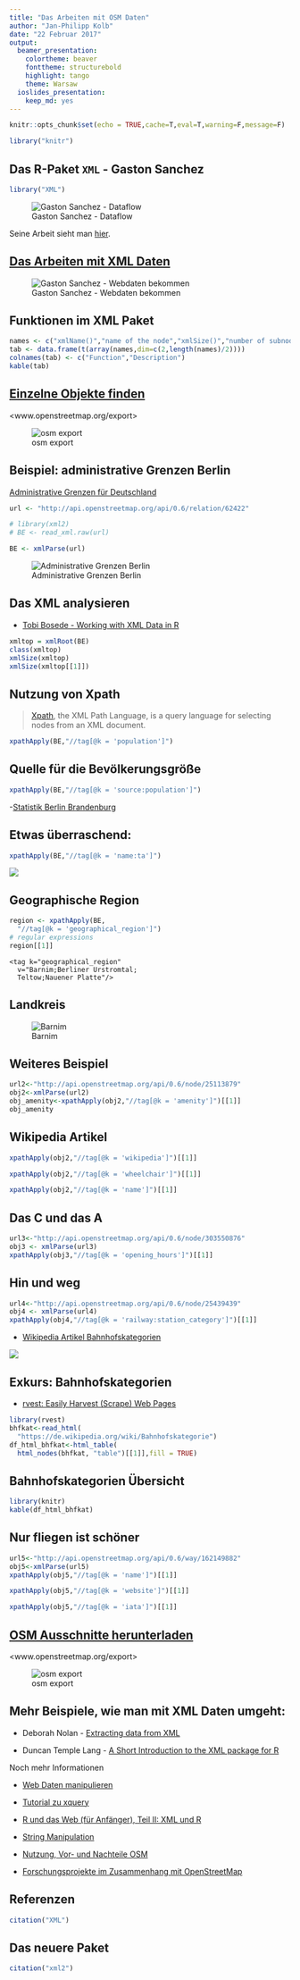 ```yaml
---
title: "Das Arbeiten mit OSM Daten"
author: "Jan-Philipp Kolb"
date: "22 Februar 2017"
output: 
  beamer_presentation: 
    colortheme: beaver
    fonttheme: structurebold
    highlight: tango
    theme: Warsaw
  ioslides_presentation: 
    keep_md: yes
---
```


```r
knitr::opts_chunk$set(echo = TRUE,cache=T,eval=T,warning=F,message=F)
```




```r
library("knitr")
```




## Das R-Paket `XML` - Gaston Sanchez

```r
library("XML")
```

![Gaston Sanchez - Dataflow](figure/GastonSanchez2.png)

Seine Arbeit sieht man [hier](http://gastonsanchez.com/).


## [Das Arbeiten mit XML Daten](https://github.com/gastonstat/tutorial-R-web-data/blob/master/04-parsing-xml/04-parsing-xml.pdf)

![Gaston Sanchez - Webdaten bekommen](figure/GastonSanchez3.PNG)


## Funktionen im XML Paket

```r
names <- c("xmlName()","name of the node","xmlSize()","number of subnodes","xmlAttrs()","named character vector of all attributes","xmlGetAttr()","value of a single attribute","xmlValue()","contents of a leaf node","xmlParent()","name of parent node","xmlAncestors()","name of ancestor nodes","getSibling()","siblings to the right or to the left","xmlNamespace()","the namespace (if there’s one)")
tab <- data.frame(t(array(names,dim=c(2,length(names)/2))))
colnames(tab) <- c("Function","Description")
kable(tab)
```


## [Einzelne Objekte finden](http://www.openstreetmap.org/export)

<www.openstreetmap.org/export>

![osm export](figure/admgrBer.PNG)


## Beispiel: administrative Grenzen Berlin

[Administrative Grenzen für Deutschland](http://wiki.openstreetmap.org/wiki/DE:Grenze#Bundesl.C3.A4ndergrenze_-_admin_level.3D4)

```r
url <- "http://api.openstreetmap.org/api/0.6/relation/62422"
```

```r
# library(xml2)
# BE <- read_xml.raw(url)
```


```r
BE <- xmlParse(url)
```

![Administrative Grenzen  Berlin](https://raw.githubusercontent.com/Japhilko/GeoData/master/data/figure/ExampleAdmBE.PNG)

## Das XML analysieren

- [Tobi Bosede - Working with XML Data in R](http://www.informit.com/articles/article.aspx?p=2215520)

```r
xmltop = xmlRoot(BE)
class(xmltop)
xmlSize(xmltop)
xmlSize(xmltop[[1]])
```


## Nutzung von Xpath

> [Xpath](https://de.wikipedia.org/wiki/XPath), the XML Path Language, is a query language for selecting nodes from an XML document. 

```r
xpathApply(BE,"//tag[@k = 'population']")
```


## Quelle für die Bevölkerungsgröße

```r
xpathApply(BE,"//tag[@k = 'source:population']")
```

-[Statistik Berlin Brandenburg](https://www.statistik-berlin-brandenburg.de/datenbank/inhalt-datenbank.asp)

## Etwas überraschend: 

```r
xpathApply(BE,"//tag[@k = 'name:ta']")
```

![](figure/OSMBerta.png)

## Geographische Region

```r
region <- xpathApply(BE,
  "//tag[@k = 'geographical_region']")
# regular expressions
region[[1]]
```

```
<tag k="geographical_region" 
  v="Barnim;Berliner Urstromtal;
  Teltow;Nauener Platte"/>
```

## Landkreis

![Barnim](figure/Barnim.png)


## Weiteres Beispiel

```r
url2<-"http://api.openstreetmap.org/api/0.6/node/25113879"
obj2<-xmlParse(url2)
obj_amenity<-xpathApply(obj2,"//tag[@k = 'amenity']")[[1]]
obj_amenity
```

## Wikipedia Artikel

```r
xpathApply(obj2,"//tag[@k = 'wikipedia']")[[1]]
```

```r
xpathApply(obj2,"//tag[@k = 'wheelchair']")[[1]]
```

```r
xpathApply(obj2,"//tag[@k = 'name']")[[1]]
```


## Das C und das A

```r
url3<-"http://api.openstreetmap.org/api/0.6/node/303550876"
obj3 <- xmlParse(url3)
xpathApply(obj3,"//tag[@k = 'opening_hours']")[[1]]
```

## Hin und weg

```r
url4<-"http://api.openstreetmap.org/api/0.6/node/25439439"
obj4 <- xmlParse(url4)
xpathApply(obj4,"//tag[@k = 'railway:station_category']")[[1]]
```

- [Wikipedia Artikel Bahnhofskategorien](https://de.wikipedia.org/wiki/Bahnhofskategorie)

![](figure/Bahnhofskategorien.PNG)

## Exkurs: Bahnhofskategorien

- [rvest: Easily Harvest (Scrape) Web Pages](https://cran.r-project.org/web/packages/rvest/index.html)

```r
library(rvest)
bhfkat<-read_html(
  "https://de.wikipedia.org/wiki/Bahnhofskategorie")
df_html_bhfkat<-html_table(
  html_nodes(bhfkat, "table")[[1]],fill = TRUE)
```

## Bahnhofskategorien Übersicht

```r
library(knitr)
kable(df_html_bhfkat)
```

## Nur fliegen ist schöner

```r
url5<-"http://api.openstreetmap.org/api/0.6/way/162149882"
obj5<-xmlParse(url5)
xpathApply(obj5,"//tag[@k = 'name']")[[1]]
```


```r
xpathApply(obj5,"//tag[@k = 'website']")[[1]]
```


```r
xpathApply(obj5,"//tag[@k = 'iata']")[[1]]
```



## [OSM Ausschnitte herunterladen](http://www.openstreetmap.org/export)

<www.openstreetmap.org/export>

![osm export](http://www.azavea.com/blogs/atlas/wp-content/uploads/2015/11/openstreetmap_export-1024x505.png)

## Mehr Beispiele, wie man mit XML Daten umgeht:


- Deborah Nolan - [Extracting data from XML](http://www.stat.berkeley.edu/~statcur/Workshop2/Presentations/XML.pdf)


- Duncan Temple Lang - [A Short Introduction to the XML package for R](http://www.omegahat.net/RSXML/shortIntro.pdf)


Noch mehr Informationen

- [Web Daten manipulieren](http://www.di.fc.ul.pt/~jpn/r/web/index.html#parsing-xml)

- [Tutorial zu xquery](http://www.w3schools.com/xml/xquery_intro.asp)

- [R und das Web (für Anfänger), Teil II: XML und R](http://giventhedata.blogspot.de/2012/06/r-and-web-for-beginners-part-ii-xml-in.html)

- [String Manipulation](http://gastonsanchez.com/Handling_and_Processing_Strings_in_R.pdf)

- [Nutzung, Vor- und Nachteile OSM](https://www.e-education.psu.edu/geog585/node/738)

- [Forschungsprojekte im Zusammenhang mit OpenStreetMap](http://wiki.openstreetmap.org/wiki/Research)

## Referenzen

```r
citation("XML")
```

## Das neuere Paket

```r
citation("xml2")
```

